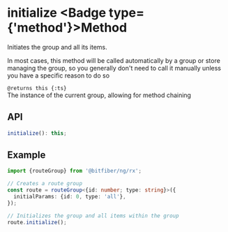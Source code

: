 
# initialize <Badge type={'method'}>Method</Badge>

Initiates the group and all its items.

In most cases, this method will be called automatically by a group or store managing
the group, so you generally don't need to call it manually unless you have a specific
reason to do so

`@returns this {:ts}`  
The instance of the current group, allowing for method chaining

## API

```ts copy
initialize(): this;
```

## Example

```ts copy
import {routeGroup} from '@bitfiber/ng/rx';

// Creates a route group
const route = routeGroup<{id: number; type: string}>({
  initialParams: {id: 0, type: 'all'},
});

// Initializes the group and all items within the group
route.initialize();
```
